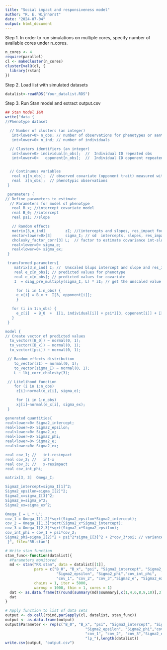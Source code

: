 ```yaml
---
title: "Social impact and responsiveness model"
author: "R. E. Wijnhorst"
date: "2024-07-04"
output: html_document
---
```


Step 1. In order to run simulations on multiple cores, specify number of available cores under n_cores.
```r
n_cores <- 4
require(parallel)
cl <- makeCluster(n_cores)
clusterEvalQ(cl, {
  library(rstan)
})
```

Step 2. Load list with simulated datasets
```r
datalist<-readRDS("Your_datalist.RDS")
```

Step 3. Run Stan model and extract output.csv 
```r
## Stan Model I&R
write("data {
//Phenotype dataset

  // Number of clusters (an integer)
   int<lower=0> n_obs; // number of observations for phenotypes or aantal rows
   int<lower=0> n_ind; // number of individuals

  // Clusters identifiers (an integer)
   int<lower=0> individual[n_obs];  //  Individual ID repeated obs
   int<lower=0>   opponent[n_obs];  //  Individual ID opponent repeated obs


  // Continuous variables
   real xj[n_obs];  // observed covariate (opponent trait) measured with error
   real  z[n_obs];  // phenotypic observations
 }

 parameters {
// Define parameters to estimate
  // Parameters for model of phenotype
   real B_x; //intercept covariate model
   real B_0; //intercept
   real psi; //slope

   // Random effects
   matrix[3,n_ind]         zI; //(intercepts and slopes, res_impact for each individual)
   vector<lower=0>[3]      sigma_I; // sd  intercepts, slopes, res_impact
   cholesky_factor_corr[3] L;  // factor to estimate covariance int-slopes
   real<lower=0> sigma_e;
   real<lower=0> sigma_ex;
 }

 transformed parameters{
    matrix[3,n_ind] I; //  Unscaled blups intercept and slope and res_impact for each individual
    real e_z[n_obs]; // predicted values for phenotype
    real e_x[n_obs]; // predicted values for covariate
    I  = diag_pre_multiply(sigma_I, L) * zI; // get the unscaled value

     for (i in 1:n_obs) {
     e_x[i] = B_x +  I[3, opponent[i]];
     }

   for (i in 1:n_obs) {
     e_z[i]  = B_0  +  I[1, individual[i]] + psi*I[3, opponent[i]] + I[2, opponent[i]];
   }
 }

model {
// Create vector of predicted values
  to_vector([B_0]) ~ normal(0, 1);
  to_vector([B_x]) ~ normal(0, 1);
  to_vector([psi]) ~ normal(0, 1);

 // Random effects distribution
    to_vector(zI) ~ normal(0, 1);
    to_vector(sigma_I) ~ normal(0, 1);
    L ~ lkj_corr_cholesky(3);

 // Likelihood function
    for (i in 1:n_obs)
     z[i]~normal(e_z[i], sigma_e);

     for (i in 1:n_obs)
     xj[i]~normal(e_x[i], sigma_ex);
 }

generated quantities{
real<lower=0> Sigma2_intercept;
real<lower=0> Sigma2_epsilon;
real<lower=0> Sigma2_x;
real<lower=0> Sigma2_phi;
real<lower=0> Sigma2_e;
real<lower=0> Sigma2_ex;

real cov_1; //   int-resimpact
real cov_2; //   int-x
real cov_3; //   x-resimpact
real cov_int_phi;

matrix[3, 3]  Omega_I;

Sigma2_intercept=sigma_I[1]^2;
Sigma2_epsilon=sigma_I[2]^2;
Sigma2_x=sigma_I[3]^2; 
Sigma2_e=sigma_e^2;
Sigma2_ex=sigma_ex^2;

Omega_I = L * L';
cov_1 = Omega_I[1,2]*sqrt(Sigma2_epsilon*Sigma2_intercept);
cov_2 = Omega_I[1,3]*sqrt(Sigma2_x*Sigma2_intercept);
cov_3 = Omega_I[2,3]*sqrt(Sigma2_x*Sigma2_epsilon);
cov_int_phi = cov_1 + psi*cov_2;
Sigma2_phi=sigma_I[2]^2 + psi^2*sigma_I[3]^2 + 2*cov_3*psi; // variance total impact, also depends on covariance between x and epsilon
 }", file="RR.stan")

# Write stan function
stan_func<-function(datalist){
  #Parameters monitored
  md <- stan("RR.stan", data = datalist[[1]],
             pars = c("B_0", "B_x", "psi", "Sigma2_intercept", "Sigma2_x",
                       "Sigma2_epsilon", "Sigma2_phi","cov_int_phi",
                       "cov_1", "cov_2", "cov_3","Sigma2_e", "Sigma2_ex"),
             chains = 1, iter = 5000,
             warmup = 1000, thin = 1, cores = 1)
  dat <- as.data.frame(t(round(summary(md)$summary[,c(1,4,6,8,9,10)],3)))
  dat
}

# Apply function to list of data sets
output <- do.call(rbind,parSapply(cl, datalist, stan_func))
output <- as.data.frame(output)
output$Parameter <- rep(c("B_0", "B_x", "psi", "Sigma2_intercept", "Sigma2_x",
                                    "Sigma2_epsilon", "Sigma2_phi","cov_int_phi",
                                    "cov_1", "cov_2", "cov_3","Sigma2_e","Sigma2_ex",
                                    "lp_"),length(datalist))
write.csv(output, "output.csv")
```